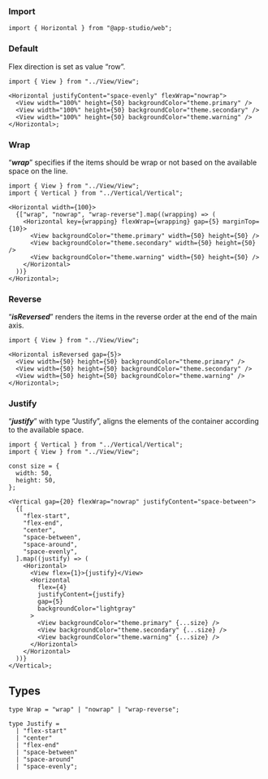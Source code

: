 ### **Import**

```tsx static
import { Horizontal } from "@app-studio/web";
```

### **Default**

Flex direction is set as value “row”.

```tsx
import { View } from "../View/View";

<Horizontal justifyContent="space-evenly" flexWrap="nowrap">
  <View width="100%" height={50} backgroundColor="theme.primary" />
  <View width="100%" height={50} backgroundColor="theme.secondary" />
  <View width="100%" height={50} backgroundColor="theme.warning" />
</Horizontal>;
```

### **Wrap**

“**_wrap_**” specifies if the items should be wrap or not based on the available space on the line.

```tsx
import { View } from "../View/View";
import { Vertical } from "../Vertical/Vertical";

<Horizontal width={100}>
  {["wrap", "nowrap", "wrap-reverse"].map((wrapping) => (
    <Horizontal key={wrapping} flexWrap={wrapping} gap={5} marginTop={10}>
      <View backgroundColor="theme.primary" width={50} height={50} />
      <View backgroundColor="theme.secondary" width={50} height={50} />
      <View backgroundColor="theme.warning" width={50} height={50} />
    </Horizontal>
  ))}
</Horizontal>;
```

### **Reverse**

“**_isReversed_**” renders the items in the reverse order at the end of the main axis.

```tsx
import { View } from "../View/View";

<Horizontal isReversed gap={5}>
  <View width={50} height={50} backgroundColor="theme.primary" />
  <View width={50} height={50} backgroundColor="theme.secondary" />
  <View width={50} height={50} backgroundColor="theme.warning" />
</Horizontal>;
```

### **Justify**

“**_justify_**” with type “Justify”, aligns the elements of the container according to the available space.

```tsx
import { Vertical } from "../Vertical/Vertical";
import { View } from "../View/View";

const size = {
  width: 50,
  height: 50,
};

<Vertical gap={20} flexWrap="nowrap" justifyContent="space-between">
  {[
    "flex-start",
    "flex-end",
    "center",
    "space-between",
    "space-around",
    "space-evenly",
  ].map((justify) => (
    <Horizontal>
      <View flex={1}>{justify}</View>
      <Horizontal
        flex={4}
        justifyContent={justify}
        gap={5}
        backgroundColor="lightgray"
      >
        <View backgroundColor="theme.primary" {...size} />
        <View backgroundColor="theme.secondary" {...size} />
        <View backgroundColor="theme.warning" {...size} />
      </Horizontal>
    </Horizontal>
  ))}
</Vertical>;
```

## **Types**

```tsx static
type Wrap = "wrap" | "nowrap" | "wrap-reverse";
```

```tsx static
type Justify =
  | "flex-start"
  | "center"
  | "flex-end"
  | "space-between"
  | "space-around"
  | "space-evenly";
```
